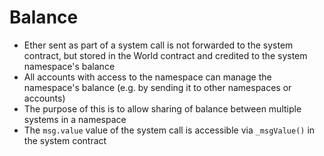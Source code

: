 # Balance

- Ether sent as part of a system call is not forwarded to the system contract, but stored in the World contract and credited to the system namespace's balance
- All accounts with access to the namespace can manage the namespace's balance (e.g. by sending it to other namespaces or accounts)
- The purpose of this is to allow sharing of balance between multiple systems in a namespace
- The `msg.value` value of the system call is accessible via `_msgValue()` in the system contract
